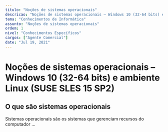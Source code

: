 ```yaml
---
titulo: "Noções de sistemas operacionais"
descricao: "Noções de sistemas operacionais – Windows 10 (32-64 bits) e ambiente Linux (SUSE SLES 15 SP2)"
tema: "Conhecimentos de Informática"
assunto: "Noções de sistemas operacionais"
ordem: 1
nivel: "Conhecimentos Específicos"
cargos: ["Agente Comercial"]
date: "Jul 19, 2021"
---
```


# Noções de sistemas operacionais – Windows 10 (32-64 bits) e ambiente Linux (SUSE SLES 15 SP2) 

## O que são sistemas operacionais

Sistemas operacionais são os sistemas que gerenciam recursos do computador ...
